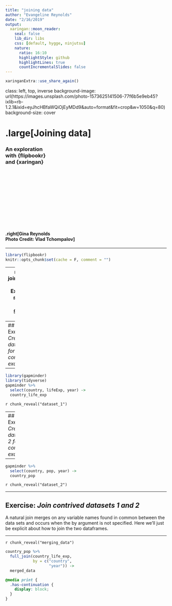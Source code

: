 ```yaml
---
title: "joining data"
author: "Evangeline Reynolds"
date: "2/16/2019"
output:
  xaringan::moon_reader:
    seal: false
    lib_dir: libs
    css: [default, hygge, ninjutsu]
    nature:
      ratio: 16:10
      highlightStyle: github
      highlightLines: true
      countIncrementalSlides: false
---
```


```r
xaringanExtra::use_share_again()
```


class: left, top, inverse
background-image: url(https://images.unsplash.com/photo-1573625141506-77f6b5e9eb45?ixlib=rb-1.2.1&ixid=eyJhcHBfaWQiOjEyMDd9&auto=format&fit=crop&w=1050&q=80)
background-size: cover

# .large[Joining data]
### An exploration <br>with {flipbookr}<br>and {xaringan}

<br>
<br>
<br>
<br>
<br>
<br>
<br>
<br>
<br>
<br>

#### .right[Gina Reynolds<br>Photo Credit: Vlad Tchompalov]

---

```r
library(flipbookr)
knitr::opts_chunk$set(cache = F, comment = "")
```

---
name: joiningdata
## Exercise: *spread data, gather data*

Sometimes we'll need to join diverse data together from different sources.  Here let's create a contrived example.  We'll pretend that the data comes from various sources


---
## Exercise: *Create dataset 1 for contrived example*

---

```r
library(gapminder)
library(tidyverse)
gapminder %>% 
  select(country, lifeExp, year) ->
  country_life_exp
```


`r chunk_reveal("dataset_1")`

---
## Exercise: *Create dataset 2 for contrived example*

---


```r
gapminder %>% 
  select(country, pop, year) ->
  country_pop
```


`r chunk_reveal("dataset_2")`

---


## Exercise: *Join contrived datasets 1 and 2*

A natural join merges on any variable names found in common between the data sets and occurs when the by argument is not specified. Here we'll just be explicit about how to join the two dataframes. 

---

`r chunk_reveal("merging_data")`

```r
country_pop %>% 
  full_join(country_life_exp, 
            by = c("country", 
                   "year")) ->
  merged_data
```





```css
@media print {
  .has-continuation {
    display: block;
  }
}
```


